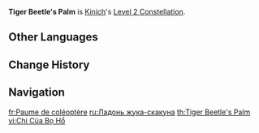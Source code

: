 {{Constellation Infobox
|image         = Constellation Tiger Beetle's Palm.png
|character     = Kinich
|level         = 2
|description   = When Kinich's Elemental Skill hits an opponent, it will decrease their {{Color|Dendro RES}} by 30% for 6s.<br>Additionally, the first Scalespiker Cannon Kinich fires after entering Nightsoul's Blessing has increased AoE, and its DMG increases by 100%.
|scale_att1    = 
|scale_att2    = 
|utility1      = Dendro RES Reduction
|utility2      = AoE Increase
|utility3      = DMG Bonus
}}
'''Tiger Beetle's Palm''' is [[Kinich]]'s [[Level 2 Constellation]].
<!--
==Gameplay Notes==
--><!--
==Preview==
{Preview
|file = Tiger Beetle's Palm Preview
}
-->
==Other Languages==
{{Other Languages
|en       = Tiger Beetle's Palm
|zhs      = 星虎之掌
|zhs_rm   = Xīnghǔ zhī Zhǎng
|zht      = 星虎之掌
|zht_rm   = Xīnghǔ zhī Zhǎng
|zh_tl    = 
|ja       = 星虎の掌
|ja_rm    = Seiko no Tenohira{{Assumed}}
|ja_tl    = 
|ko       = 길앞잡이 턱
|ko_rm    = 
|ko_tl    = 
|es       = Palma de cicindelino
|es_tl    = Tiger Beetle's Palm
|fr       = Paume de coléoptère
|fr_tl    = Beetle's Palm
|ru       = Ладонь жука-скакуна
|ru_tl    = Tiger Beetle's Palm
|th       = Tiger Beetle's Palm
|vi       = Chi Của Bọ Hổ
|vi_tl    = 
|de       = Klaue des Tigers
|de_tl    = Tiger's Claw
|id       = Tiger Beetle's Palm
|pt       = Palma do Tigre Estelar
|pt_tl    = 
|tr       = Kaplan Böceği Avucu
|tr_tl    = 
|it       = Zampa della cicindela
|it_tl    = Paw of the Tiger Beetle
}}

==Change History==
{{Change History|5.0}}

==Navigation==
{{Talent Navbox|Kinich}}

[[fr:Paume de coléoptère]]
[[ru:Ладонь жука-скакуна]]
[[th:Tiger Beetle's Palm]]
[[vi:Chi Của Bọ Hổ]]